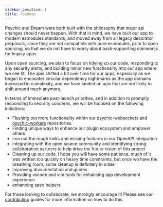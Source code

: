 ```yaml
---
sidebar_position: 1
title: roadmap
---
```


Psychic and Dream were both built with the philosophy that major api changes should never happen. With that in mind, we have built our app to modern esmodules standards, and moved away from all legacy decorator proposals, since they are not compatible with pure esmodules, prior to open sourcing, so that we do not have to worry about back-supporting commonjs for legacy apps.

Upon open sourcing, we plan to focus on tidying up our code, responding to any security alerts, and building minor new functionality into our app where we see fit. The apis shifted a bit over time for our apps, especially as we began to encounter circular dependency nightmares as the app domains increased in complexity, and we have landed on apis that are not likely to shift around much anymore.

In terms of immediate post-launch priorities, and in addition to promptly responding to security concerns, we will be focused on the following initiatives:

- Fleshing out more functionality within our [psychic-websockets](https://github.com/rvohealth/psychic-websockets) and [psychic-workers](https://github.com/rvohealth/psychic-workers) repositories.
- Finding unique ways to enhance our plugin ecosystem and empower others
- iron out the rough kinks and missing features in our OpenAPI integration
- integrating with the open source community and identifying strong collaboration partners to help drive the future vision of this project
- Cleaning up our code. I hope you will have some patience, much of it was written too quickly on heavy time constraints, but once we have the breathing room, some cleanup is definitely in order.
- Improving documentation and guides
- Providing vscode and vim tools for enhancing app development experience
- enhancing spec helpers

For those looking to collaborate, we strongly encourage it! Please see our [contributing](/docs/contributing/contributing) guides for more information on how to do this.

